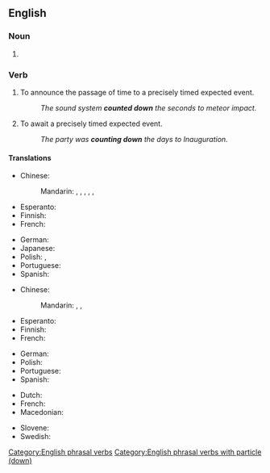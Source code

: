 {{also|countdown|Countdown|count-down}}

==English==

===Noun===
{{en-noun}}

# {{alternative spelling of|en|countdown}}

===Verb===
{{en-verb|counts down|counting down|counted down}}

# To announce the passage of time to a precisely timed expected event.
#: ''The sound system '''counted down''' the seconds to meteor impact.''
# To await a precisely timed expected event.
#: ''The party was '''counting down''' the days to Inauguration.''

====Translations====
{{trans-top|announce the passage of time}}
* Chinese:
*: Mandarin: {{t|cmn|倒讀數}}, {{t|cmn|倒读数|tr=dàodúshù}}, {{t+|cmn|倒計時}}, {{t+|cmn|倒计时|tr=dàojìshí}}, {{t+|cmn|倒數}}, {{t+|cmn|倒数|tr=dàoshǔ}}
* Esperanto: {{t+|eo|dekalkuli}}
* Finnish: {{t+|fi|laskea}}
* French: {{t+|fr|décompter}}
{{trans-mid}}
* German: {{t-needed|de}}
* Japanese: {{t|ja|秒読み|alt=秒読みする|tr=byōyomi suru}}
* Polish: {{t|pl|odliczać|impf}}, {{t|pl|odliczyć|pf}}
* Portuguese: {{t|pt|[[fazer]] ([[a]]) [[contagem regressiva]]}}
* Spanish: {{t-needed|es}}
{{trans-bottom}}

{{trans-top|await a precisely timed expected event}}
* Chinese:
*: Mandarin: {{t+|cmn|盼望|tr=pànwàng}}, {{t|cmn|[[盼]][[著]]}}, {{t|cmn|[[盼]][[着]]|tr=pànzhe}}
* Esperanto: {{t-needed|eo}}
* Finnish: {{t+|fi|laskea}}
* French: {{t+|fr|décompter}}
{{trans-mid}}
* German: {{t-needed|de}}
* Polish: {{t|pl|odliczać}}
* Portuguese: {{t|pt|contar os dias}}
* Spanish: {{t-needed|es}}
{{trans-bottom}}

{{checktrans-top}}
* Dutch: {{t+check|nl|aftellen}}
* French: {{t+check|fr|décompter}}
* Macedonian: {{t-check|mk|одбројува}}
{{trans-mid}}
* Slovene: {{t-check|sl|odštevati}}
* Swedish: {{t-check|sv|räkna ned}}
{{trans-bottom}}

[[Category:English phrasal verbs]]
[[Category:English phrasal verbs with particle (down)]]